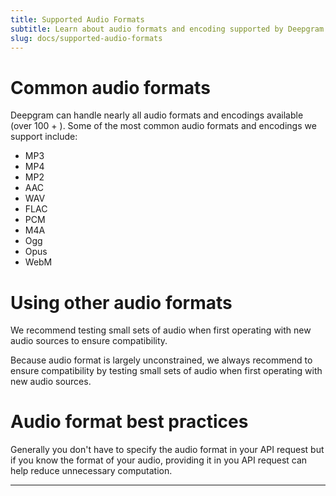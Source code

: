 ```yaml
---
title: Supported Audio Formats
subtitle: Learn about audio formats and encoding supported by Deepgram.
slug: docs/supported-audio-formats
---
```



# Common audio formats

Deepgram can handle nearly all audio formats and encodings available (over 100 + ). Some of the most common audio formats and encodings we support include:

* MP3
* MP4
* MP2
* AAC
* WAV
* FLAC
* PCM
* M4A
* Ogg
* Opus
* WebM

# Using other audio formats

We recommend testing small sets of audio when first operating with new audio sources to ensure compatibility.

Because audio format is largely unconstrained, we always recommend to ensure compatibility by testing small sets of audio when first operating with new audio sources.

# Audio format best practices

Generally you don't have to specify the audio format in your API request but if you know the format of your audio, providing it in you API request can help reduce unnecessary computation.

***
